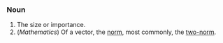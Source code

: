 === Noun ===

# The size or importance.
# (''Mathematics'') Of a vector, the [[norm]], most commonly, the [[two-norm]].
